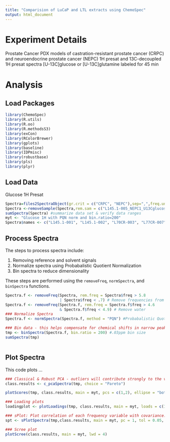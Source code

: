 ```yaml
---
title: "Comparision of LuCaP and LTL extracts using ChemoSpec"
output: html_document
---
```


# Experiment Details
Prostate Cancer PDX models of castration-resistant prostate cancer (CRPC) and neuroendocrine prostate cancer (NEPC)
1H presat and 13C-decoupled 1H presat spectra
[U-13C]glucose or [U-13C]glutamine labeled for 45 min

# Analysis

## Load Packages

```r
library(ChemoSpec)
library(R.utils)
library(R.oo)
library(R.methodsS3)
library(exCon)
library(RColorBrewer)
library(gplots)
library(baseline)
library(IDPmisc)
library(robustbase)
library(pls)
library(plyr)
```

## Load Data

Glucose 1H Presat 

```r
Spectra=files2SpectraObject(gr.crit = c("CRPC", "NEPC"),sep=",",freq.unit="ppm",int.unit="A.U.",desc="[U-13C]glucose labeled 1H presat",out.file="glucose_1H_data") #Convert csv files to Spectra Objects in the current directory
Spectra <-removeSample(Spectra,rem.sam = c("L145.1-005_NEPC1_U13Cglucose_3")) #L145.1-005 was removed as it was an extreme outlier, may be because it was measured at 318K and with 48Hz CHIRP pulse
sumSpectra(Spectra) #summarize data set & verify data ranges
myt <- "Glucose 1H with PQN norm and bin.ratio=200"
Spectra$names <- c("L145.1-001", "L145.1-002", "L70CR-003", "L77CR-007", "L77CR-009", "L77CR-010", "L93-001", "L93-002", "L93-003", "LTL313HR-005", "LTL313HR-008", "LTL313HR-010", "LTL352-007", "LTL352-008", "LTL352-010", "LTL610-002", "LTL610-004","LTL610-007")
```

## Process Spectra

The steps to process spectra include:

1. Removing reference and solvent signals
2. Normalize spectra using Probabalistic Quotient Normalization
3. Bin spectra to reduce dimensionality

These steps are performed using the `removeFreq`, `normSpectra`, and `binSpectra` functions.

```r
Spectra.f <- removeFreq(Spectra, rem.freq = Spectra$freq > 5.8
                        | Spectra$freq < .7) # Remove frequencies from both ends at once
Spectra.f <- removeFreq(Spectra.f, rem.freq = Spectra.f$freq > 4.6
                        & Spectra.f$freq < 4.9) # Remove water
### Normalize Spectra
Spectra.f <- normSpectra(Spectra.f, method = "PQN") #Probabalistic Quotient Normalization

### Bin data - this helps compensate for chemical shifts in narrow peaks due to diltuion, ionic strength, pH, etc. Not a big deal for broad peaks.
tmp <- binSpectra(Spectra.f, bin.ratio = 200) #.03ppm bin size
sumSpectra(tmp)
```

```r

```

## Plot Spectra

This code plots ...

```r
### Classical & Robust PCA - outliers will contribute strongly to the variance of the entire data set ###
class.results <- c_pcaSpectra(tmp, choice = "Pareto")

plotScores(tmp, class.results, main = myt, pcs = c(1,2), ellipse = "both", tol = 1.0, lwd = 4)
```

```r

### Loading plots
loadingplot <- plotLoadings(tmp, class.results, main = myt, loads = c(1, 2), tol = 0.05, lwd = 4) #how many bootstraps are needed to reach 95% explained variance

```

```r
### sPlot: Plot correlation of each frequency variable with covariance. Most influencial variables are in the upper right & lower left quadrants
spt <- sPlotSpectra(tmp,class.results, main = myt, pc = 1, tol = 0.05, lwd = 1)


```


```r
### Scree plot
plotScree(class.results, main = myt, lwd = 4)

```

